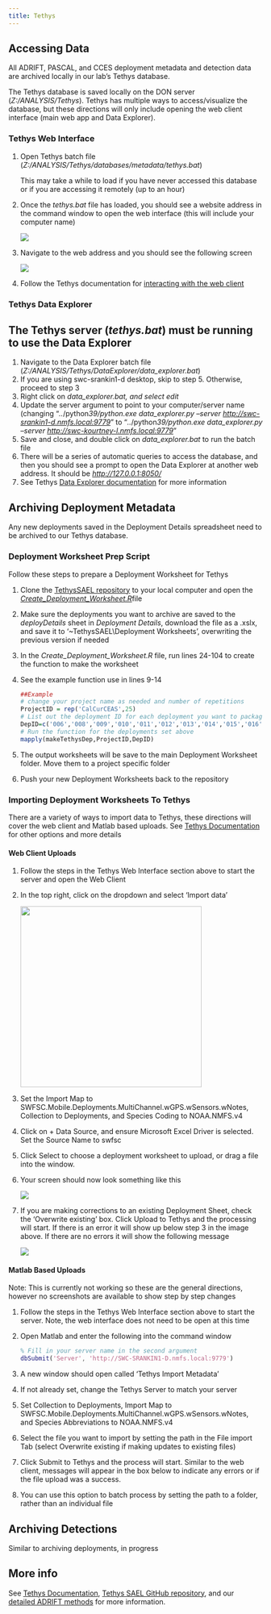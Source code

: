 ```yaml
---
title: Tethys
---
```


## Accessing Data

All ADRIFT, PASCAL, and CCES deployment metadata and detection data are archived locally in our lab's Tethys database.

The Tethys database is saved locally on the DON server (*Z:/ANALYSIS/Tethys*). Tethys has multiple ways to access/visualize the database, but these directions will only include opening the web client interface (main web app and Data Explorer).

### Tethys Web Interface

1.  Open Tethys batch file (*Z:/ANALYSIS/Tethys/databases/metadata/tethys.bat*)

    ::: callout-note
    This may take a while to load if you have never accessed this database or if you are accessing it remotely (up to an hour)
    :::

2.  Once the *tethys.bat* file has loaded, you should see a website address in the command window to open the web interface (this will include your computer name)

    ![](images/TethysCLI.jpg)

3.  Navigate to the web address and you should see the following screen

    ![](images/tethysWebInterface.jpg)

4.  Follow the Tethys documentation for [interacting with the web client](https://tethys.sdsu.edu/distribution/current-docs/WebClient.pdf)

### Tethys Data Explorer

::: callout-important
## The Tethys server (*tethys.bat*) must be running to use the Data Explorer
:::

1.  Navigate to the Data Explorer batch file (*Z:/ANALYSIS/Tethys/DataExplorer/data_explorer.bat*)
2.  If you are using swc-srankin1-d desktop, skip to step 5. Otherwise, proceed to step 3
3.  Right click on *data_explorer.bat, and select edit*
4.  Update the server argument to point to your computer/server name (changing "*..*/python*39/python.exe data_explorer.py --server <http://swc-srankin1-d.nmfs.local:9779>*" to "*..*/python*39/python.exe data_explorer.py --server <http://swc-kourtney-l.nmfs.local:9779>*"
5.  Save and close, and double click on *data_explorer.bat* to run the batch file
6.  There will be a series of automatic queries to access the database, and then you should see a prompt to open the Data Explorer at another web address. It should be [*http://127.0.0.1:8050/*](http://127.0.0.1:8050/)
7.  See Tethys [Data Explorer documentation](https://tethys.sdsu.edu/distribution/current-docs/DataExplorerManual.pdf) for more information

## Archiving Deployment Metadata

Any new deployments saved in the Deployment Details spreadsheet need to be archived to our Tethys database.

### Deployment Worksheet Prep Script

Follow these steps to prepare a Deployment Worksheet for Tethys

1.  Clone the [TethysSAEL repository](https://github.com/asimonis/TethysSAEL) to your local computer and open the [*Create_Deployment_Worksheet.R*](https://github.com/asimonis/TethysSAEL/blob/main/R/Create_Deployment_Worksheet.R)file

2.  Make sure the deployments you want to archive are saved to the *deployDetails* sheet in *Deployment Details*, download the file as a .xslx, and save it to '\~TethysSAEL\\Deployment Worksheets', overwriting the previous version if needed

3.  In the *Create_Deployment_Worksheet.R* file, run lines 24-104 to create the function to make the worksheet

4.  See the example function use in lines 9-14

    ``` r
    ##Example
    # change your project name as needed and number of repetitions
    ProjectID = rep('CalCurCEAS',25) 
    # List out the deployment ID for each deployment you want to package
    DepID=c('006','008','009','010','011','012','013','014','015','016','017','018','019','020','021','022','023','024','025','026','027')
    # Run the function for the deployments set above
    mapply(makeTethysDep,ProjectID,DepID)
    ```

5.  The output worksheets will be save to the main Deployment Worksheet folder. Move them to a project specific folder

6.  Push your new Deployment Worksheets back to the repository

### Importing Deployment Worksheets To Tethys

There are a variety of ways to import data to Tethys, these directions will cover the web client and Matlab based uploads. See [Tethys Documentation](https://tethys.sdsu.edu/documentation/) for other options and more details

#### Web Client Uploads

1.  Follow the steps in the Tethys Web Interface section above to start the server and open the Web Client

2.  In the top right, click on the dropdown and select 'Import data'

    ![](images/tethysImportData1.jpg){width="359"}

3.  Set the Import Map to SWFSC.Mobile.Deployments.MultiChannel.wGPS.wSensors.wNotes, Collection to Deployments, and Species Coding to NOAA.NMFS.v4

4.  Click on + Data Source, and ensure Microsoft Excel Driver is selected. Set the Source Name to swfsc

5.  Click Select to choose a deployment worksheet to upload, or drag a file into the window.

6.  Your screen should now look something like this

    ![](images/tethysimport.jpg)

7.  If you are making corrections to an existing Deployment Sheet, check the 'Overwrite existing' box. Click Upload to Tethys and the processing will start. If there is an error it will show up below step 3 in the image above. If there are no errors it will show the following message

    ![](images/tethysImportSuccess.jpg)

#### Matlab Based Uploads

Note: This is currently not working so these are the general directions, however no screenshots are available to show step by step changes

1.  Follow the steps in the Tethys Web Interface section above to start the server. Note, the web interface does not need to be open at this time

2.  Open Matlab and enter the following into the command window

    ``` matlab
    % Fill in your server name in the second argument
    dbSubmit('Server', 'http://SWC-SRANKIN1-D.nmfs.local:9779')
    ```

3.  A new window should open called 'Tethys Import Metadata'

4.  If not already set, change the Tethys Server to match your server

5.  Set Collection to Deployments, Import Map to SWFSC.Mobile.Deployments.MultiChannel.wGPS.wSensors.wNotes, and Species Abbreviations to NOAA.NMFS.v4

6.  Select the file you want to import by setting the path in the File import Tab (select Overwrite existing if making updates to existing files)

7.  Click Submit to Tethys and the process will start. Similar to the web client, messages will appear in the box below to indicate any errors or if the file upload was a success.

8.  You can use this option to batch process by setting the path to a folder, rather than an individual file

## Archiving Detections

Similar to archiving deployments, in progress

## More info

See [Tethys Documentation](https://tethys.sdsu.edu/documentation/), [Tethys SAEL GitHub repository](https://github.com/asimonis/TethysSAEL), and our [detailed ADRIFT methods](https://sael-swfsc.github.io/adrift-analysis-methods/content/DataArchive/TethysDeployments.html) for more information.
